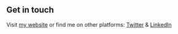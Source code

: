 ## Get in touch

Visit [my website](https://linktr.ee/siddeshas) or find me on other platforms: [Twitter](https://www.twitter.com/siddeshas1999) & [LinkedIn](https://www.linkedin.com/in/siddesh-a-s/)
